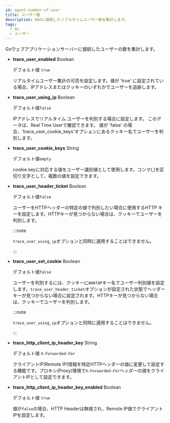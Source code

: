 ```yaml
---
id: agent-number-of-user
title: ユーザー数
description: WASに接続したリアルタイムユーザー数を集計します。
tags:
  - Go
  - ユーザー
---
```


Goウェブアプリケーションサーバーに接続したユーザーの数を集計します。

-   **trace_user_enabled** <span class='type'>Boolean</span>

    デフォルト値 `true`

    リアルタイムユーザー集計の可否を設定します。値が 'true' に設定されている場合、IPアドレスまたはクッキーのいずれかでユーザーを追跡します。 

-   **trace_user_using_ip** <span class='type'>Boolean</span>

    デフォルト値`false`

    IPアドレスでリアルタイム ユーザーを判別する場合に設定します。 このデータは、Real Time Userで確認できます。 値が 'false' の場合、'trace_user_cookie_keys'オプションにあるクッキー名でユーザーを判別します。

-   **trace_user_cookie_keys** <span class='type'>String</span>

    デフォルト値`empty`

    cookie keyに対応する値をユーザー識別値として使用します。コンマ(_,_)を区切り文字として、複数の値を設定できます。

-   **trace_user_header_ticket** <span class='type'>Boolean</span>

    デフォルト値`false`

    ユーザーをHTTPヘッダーの特定の値で判別したい場合に使用するHTTP キーを設定します。HTTPキーが見つからない場合は、クッキーでユーザーを判別します。

    :::note

    `trace_user_using_ip`オプションと同時に適用することはできません。 

    :::

-   **trace_user_set_cookie** <span class='type'>Boolean</span>

    デフォルト値`false`

    ユーザーを判別するには、クッキーに`WHATAP`キー名でユーザー判別値を設定します。`trace_user_header_ticket`オプションが設定された状態でヘッダーキーが見つからない場合に設定されます。HTTPキーが見つからない場合は、クッキーでユーザーを判別します。 

    :::note

    `trace_user_using_ip`オプションと同時に適用することはできません。 

    :::

-   **trace_http_client_ip_header_key** <span class='type'>String</span>

    デフォルト値 `X-Forwarded-For`

    クライアントIP(Remote IP)情報を特定HTTPヘッダーの値に変更して設定する機能です。プロキシ(Proxy)環境で`X-Forwarded-For`ヘッダーの値をクライアントIPとして設定できます。

-   **trace_http_client_ip_header_key_enabled** <span class='type'>Boolean</span>

    デフォルト値 `true`

    値が`false`の場合、HTTP Headerは無視され、Remote IP値でクライアントIPを設定します。
